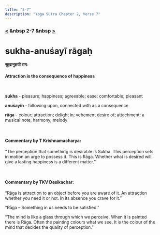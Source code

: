 ```yaml
---
title: "2-7"
description: "Yoga Sutra Chapter 2, Verse 7"
---
```


### [<](/Chapter-2/2-6/) &nbsp 2-7 &nbsp [>](/Chapter-2/2-8/)

# sukha-anuśayī rāgaḥ

#### सुखानुशयी रागः

#### Attraction is the consequence of happiness

<br />

**sukha** - pleasure; happiness; agreeable; ease; comfortable; pleasant <br />

**anuśayin** - following upon, connected with as a consequence <br />

**rāga** - colour; attraction; delight in; vehement desire of; attachment; a musical note, harmony, melody <br />

<br />

#### Commentary by T Krishnamacharya:

“The perception that something is desirable is Sukha.
This perception sets in motion an urge to possess it.
This is Rāga.
Whether what is desired will give a lasting happiness is a different matter.”

<br />

#### Commentary by TKV Desikachar:

“Rāga is attraction to an object before you are aware of it.
An attraction whether you need it or not.
In its absence you crave for it.”

“Rāga – Something in us needs to be satisfied.”

“The mind is like a glass through which we perceive.
When it is painted there is Rāga.
Often the painting colours what we see.
It is the colour of the mind that decides the quality of perception.”
